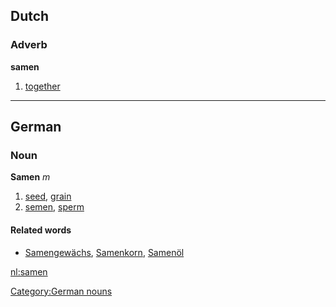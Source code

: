 ==Dutch==
===Adverb===
'''samen'''

# [[together]]

----
==German==
===Noun===
'''Samen''' ''m''

# [[seed]], [[grain]]
# [[semen]], [[sperm]]

====Related words====
* [[Samengewächs]], [[Samenkorn]], [[Samenöl]]

[[Category:German nouns]]

[[nl:samen]]